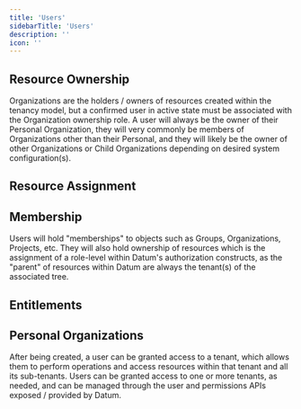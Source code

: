 ```yaml
---
title: 'Users'
sidebarTitle: 'Users'
description: ''
icon: ''
---
```


## Resource Ownership

Organizations are the holders / owners of resources created within the tenancy model, but a confirmed user in active state must be associated with the Organization ownership role. A user will always be the owner of their Personal Organization, they will very commonly be members of Organizations other than their Personal, and they will likely be the owner of other Organizations or Child Organizations depending on desired system configuration(s).

## Resource Assignment

## Membership

Users will hold "memberships" to objects such as Groups, Organizations, Projects, etc. They will also hold ownership of resources which is the assignment of a role-level within Datum's authorization constructs, as the "parent" of resources within Datum are always the tenant(s) of the associated tree. 

## Entitlements


## Personal Organizations

After being created, a user can be granted access to a tenant, which allows them to perform operations and access resources within that tenant and all its sub-tenants. Users can be granted access to one or more tenants, as needed, and can be managed through the user and permissions APIs exposed / provided by Datum.